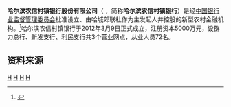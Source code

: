 {{Infobox Company
| company_name        = 哈尔滨农信村镇银行股份有限公司
| company_name_en     = HARBIN NONGXIN COUNTRY BANK CORPORATION
| company_logo        = Harbin Nongxin Country Bank.png
| company_type        = [[村镇银行|村镇银行]]
| company_slogan      = 上善金融 惠泽三农
| market_information  = 
| abbreviated_name    = 
| predecessor         = 
| successor           = 
| foundation          = 2012年3月9日
| location            = [[中国|中国]][[哈尔滨市|哈尔滨市]][[群力新区|群力新区]]群力第六大道民生尚都C区
| key_people          = 董事长：郭宪文<br />行　长：关铭<br/>副行长：闫淑艳
| industry            = [[金融业|金融业]]
| products            = 
| services            = [[金融服务|金融服务]]
| capital             = 
| revenue             = 
| operating_income    = 
| profit              = 
| total_asset         = 
| net_asset           = 
| market_value        = 
| num_employees       = 72人
| equity              =
| P/E ratio           = 
| earnings per share  = 
| Net asset value     = 
| accounting_period   = 
| parent              = 
| divisions           = 
| major_shareholder   = 
| subsid              = 
| homepage            =
}}

'''哈尔滨农信村镇银行股份有限公司'''（{{lang-en|'''HARBIN NONGXIN COUNTRY BANK CORPORATION'''}} ，简称'''哈尔滨农信村镇银行'''）是经[[中国银行业监督管理委员会|中国银行业监督管理委员会]]批准设立、由哈城郊联社作为主发起人并控股的新型农村金融机构。<ref name="News1">{{Cite web |url= http://www.cbrc.gov.cn/chinese/home/docView/xzxk_B964BD334AA94A5295B9790268D09916.html |title= 黑银监复〔2012〕1号 |author= 中国银行业监督管理委员会 |date= 2012-03-12 |language= zh |accessdate= 2013-04-18 |archive-url= https://web.archive.org/web/20150709092259/http://www.cbrc.gov.cn/chinese/home/docView/xzxk_B964BD334AA94A5295B9790268D09916.html |archive-date= 2015-07-09 |dead-url= yes }}</ref>哈尔滨农信村镇银行于2012年3月9日正式成立，注册资本5000万元，设群力总行、新发支行、利民支行共3个营业网点，从业人员72名。

== 资料来源 ==
{{Reflist}}

{{bank-stub}}
{{heilongjiang-stub}}
[[Category:中华人民共和国银行|H]]
[[Category:哈尔滨公司|H]]
[[Category:村镇银行|H]]
[[Category:2012年成立的公司|H]]